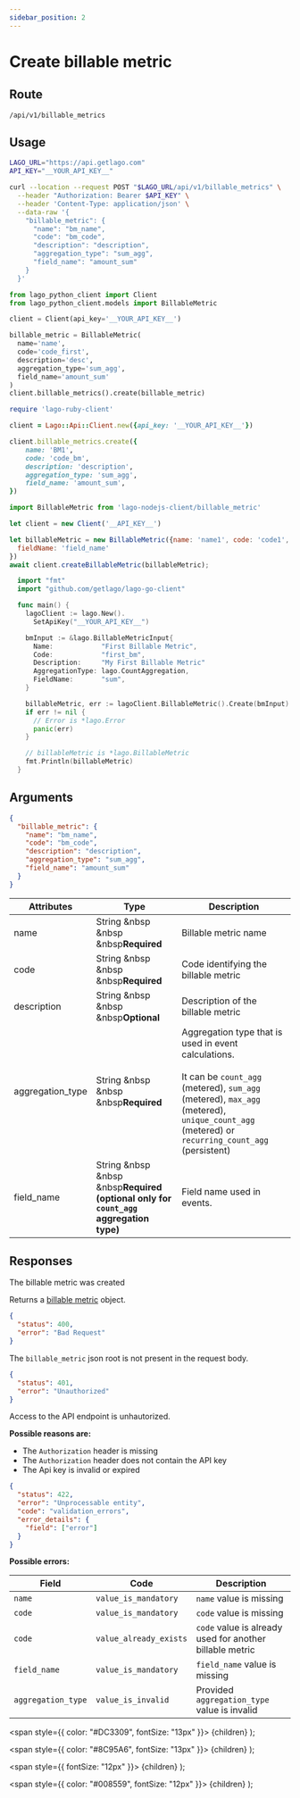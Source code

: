 ```yaml
---
sidebar_position: 2
---
```



# Create billable metric

## Route

```curl title="POST"
/api/v1/billable_metrics
```

## Usage

<Tabs groupId="prog-language">
  <TabItem value="curl" label="Curl" default>

  ```bash
  LAGO_URL="https://api.getlago.com"
  API_KEY="__YOUR_API_KEY__"

  curl --location --request POST "$LAGO_URL/api/v1/billable_metrics" \
    --header "Authorization: Bearer $API_KEY" \
    --header 'Content-Type: application/json' \
    --data-raw '{
      "billable_metric": {
        "name": "bm_name",
        "code": "bm_code",
        "description": "description",
        "aggregation_type": "sum_agg",
        "field_name": "amount_sum"
      }
    }'
  ```
  </TabItem>

  <TabItem value="python" label="Python">

  ```python
  from lago_python_client import Client
  from lago_python_client.models import BillableMetric

  client = Client(api_key='__YOUR_API_KEY__')

  billable_metric = BillableMetric(
    name='name',
    code='code_first',
    description='desc',
    aggregation_type='sum_agg',
    field_name='amount_sum'
  )
  client.billable_metrics().create(billable_metric)
  ```
  </TabItem>

  <TabItem value="ruby" label="Ruby">

  ```ruby
  require 'lago-ruby-client'

  client = Lago::Api::Client.new({api_key: '__YOUR_API_KEY__'})

  client.billable_metrics.create({
      name: 'BM1',
      code: 'code_bm',
      description: 'description',
      aggregation_type: 'sum_agg',
      field_name: 'amount_sum',
  })
  ```
  </TabItem>

  <TabItem value="javascript" label="Node.js">

  ```javascript
  import BillableMetric from 'lago-nodejs-client/billable_metric'

  let client = new Client('__API_KEY__')

  let billableMetric = new BillableMetric({name: 'name1', code: 'code1', aggregationType: 'sum_agg',
    fieldName: 'field_name'
  })
  await client.createBillableMetric(billableMetric);
  ```
  </TabItem>

  <TabItem value="go" label="Go">

  ```go
    import "fmt"
    import "github.com/getlago/lago-go-client"

    func main() {
      lagoClient := lago.New().
        SetApiKey("__YOUR_API_KEY__")

      bmInput := &lago.BillableMetricInput{
        Name:            "First Billable Metric",
        Code:            "first_bm",
        Description:     "My First Billable Metric"
        AggregationType: lago.CountAggregation,
        FieldName:       "sum",
      }

      billableMetric, err := lagoClient.BillableMetric().Create(bmInput)
      if err != nil {
        // Error is *lago.Error
        panic(err)
      }

      // billableMetric is *lago.BillableMetric
      fmt.Println(billableMetric)
    }
  ```

  </TabItem>
</Tabs>

## Arguments

```json
{
  "billable_metric": {
    "name": "bm_name",
    "code": "bm_code",
    "description": "description",
    "aggregation_type": "sum_agg",
    "field_name": "amount_sum"
  }
}
```

| Attributes | Type | Description |
|--|--|--|
| name | String &nbsp &nbsp &nbsp<Required>**Required**</Required> | Billable metric name |
| code | String &nbsp &nbsp &nbsp<Required>**Required**</Required> | Code identifying the billable metric |
| description | String &nbsp &nbsp &nbsp<Optional>**Optional**</Optional> | Description of the billable metric |
| aggregation_type | String &nbsp &nbsp &nbsp<Required>**Required**</Required> | Aggregation type that is used in event calculations.<br></br>It can be `count_agg` (metered), `sum_agg` (metered), `max_agg` (metered), `unique_count_agg` (metered) or `recurring_count_agg` (persistent)|
| field_name | String &nbsp &nbsp &nbsp<Required>**Required (optional only for `count_agg` aggregation type)**</Required> | Field name used in events. |
## Responses

<Tabs>
  <TabItem value="200" label="HTTP 200" default>
  The billable metric was created

  Returns a [billable metric](./billable-metric-object) object.
  </TabItem>

  <TabItem value="400" label="HTTP 400">

  ```json
  {
    "status": 400,
    "error": "Bad Request"
  }
  ```

  The `billable_metric` json root is not present in the request body.
  </TabItem>

  <TabItem value="401" label="HTTP 401">

  ```json
  {
    "status": 401,
    "error": "Unauthorized"
  }
  ```

  Access to the API endpoint is unhautorized.

  **Possible reasons are:**
  * The `Authorization` header is missing
  * The `Authorization` header does not contain the API key
  * The Api key is invalid or expired


  </TabItem>

  <TabItem value="422" label="HTTP 422">

  ```json
  {
    "status": 422,
    "error": "Unprocessable entity",
    "code": "validation_errors",
    "error_details": {
      "field": ["error"]
    }
  }
  ```

  **Possible errors:**

  | Field | Code | Description |
  |--|--|--|
  | `name` | `value_is_mandatory` | `name` value is missing |
  | `code` | `value_is_mandatory` | `code` value is missing |
  | `code` | `value_already_exists` | `code` value is already used for another billable metric |
  | `field_name` | `value_is_mandatory` | `field_name` value is missing |
  | `aggregation_type` | `value_is_invalid` | Provided `aggregation_type` value is invalid |

  </TabItem>
</Tabs>



  <span
    style={{
      color: "#DC3309",
      fontSize: "13px"
    }}>
    {children}
  </span>
);

  <span
    style={{
      color: "#8C95A6",
      fontSize: "13px"
    }}>
    {children}
  </span>
);

  <span
    style={{
      fontSize: "12px"
    }}>
    {children}
  </span>
);

  <span
    style={{
      color: "#008559",
      fontSize: "12px"
    }}>
    {children}
  </span>
);
